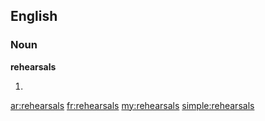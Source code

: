 ==English==

===Noun===
'''rehearsals'''

# {{plural of|[[rehearsal]]}}

[[ar:rehearsals]]
[[fr:rehearsals]]
[[my:rehearsals]]
[[simple:rehearsals]]
